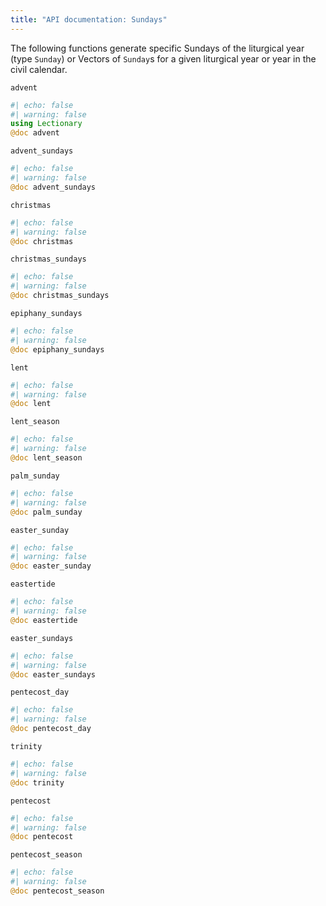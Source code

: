 ```yaml
---
title: "API documentation: Sundays"
---
```


The following functions generate specific Sundays of the liturgical year (type `Sunday`) or Vectors of `Sunday`s for a given liturgical year or year in the civil calendar.

`advent` 

:::{.callout-note appearance="minimal"}
```julia
#| echo: false
#| warning: false
using Lectionary
@doc advent
```
:::


`advent_sundays`


:::{.callout-note appearance="minimal"}
```julia
#| echo: false
#| warning: false
@doc advent_sundays
```
:::


`christmas` 

:::{.callout-note appearance="minimal"}
```julia
#| echo: false
#| warning: false
@doc christmas
```
:::

`christmas_sundays` 

:::{.callout-note appearance="minimal"}
```julia
#| echo: false
#| warning: false
@doc christmas_sundays
```
:::



`epiphany_sundays`


:::{.callout-note appearance="minimal"}
```julia
#| echo: false
#| warning: false
@doc epiphany_sundays
```
:::

`lent`

:::{.callout-note appearance="minimal"}
```julia
#| echo: false
#| warning: false
@doc lent
```
:::

`lent_season`

:::{.callout-note appearance="minimal"}
```julia
#| echo: false
#| warning: false
@doc lent_season
```
:::



`palm_sunday`

:::{.callout-note appearance="minimal"}
```julia
#| echo: false
#| warning: false
@doc palm_sunday
```
:::




`easter_sunday`

:::{.callout-note appearance="minimal"}
```julia
#| echo: false
#| warning: false
@doc easter_sunday
```
:::

`eastertide`

:::{.callout-note appearance="minimal"}
```julia
#| echo: false
#| warning: false
@doc eastertide
```
:::


`easter_sundays`


:::{.callout-note appearance="minimal"}
```julia
#| echo: false
#| warning: false
@doc easter_sundays
```
:::



`pentecost_day`


:::{.callout-note appearance="minimal"}
```julia
#| echo: false
#| warning: false
@doc pentecost_day
```
:::


`trinity`

:::{.callout-note appearance="minimal"}
```julia
#| echo: false
#| warning: false
@doc trinity
```
:::


`pentecost`


:::{.callout-note appearance="minimal"}
```julia
#| echo: false
#| warning: false
@doc pentecost
```
:::

`pentecost_season`

:::{.callout-note appearance="minimal"}
```julia
#| echo: false
#| warning: false
@doc pentecost_season
```
:::